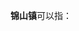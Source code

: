 '''锦山镇'''可以指：
{{PRC admin/disambig|15/04/28/100/000|23/08/82/113/000|46/90/05/114/000}}
{{disambig|cat=三字中国镇名消歧义}}